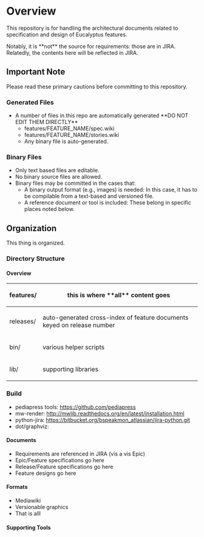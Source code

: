 = Overview =
This repository is for handling the architectural documents related to specification and design of Eucalyptus features.

Notably, it is **not** the source for requirements:  those are in JIRA.
Relatedly, the contents here will be reflected in JIRA.

== Important Note ==
Please read these primary cautions before committing to this repository.
=== Generated Files ===
* A number of files in this repo are automatically generated **DO NOT EDIT THEM DIRECTLY**
** features/FEATURE_NAME/spec.wiki
** features/FEATURE_NAME/stories.wiki
** Any binary file is auto-generated.
=== Binary Files ===
* Only text based files are editable.
* No binary source files are allowed.
* Binary files may be committed in the cases that:
** A binary output format (e.g., images) is needed:  In this case, it has to be compilable from a text-based and versioned file.
** A reference document or tool is included:  These belong in specific places noted below.


== Organization ==
This thing is organized.

=== Directory Structure ===
==== Overview ====
{|
    ! features/
    | this is where **all** content goes
    |-
    ! releases/
    | auto-generated cross-index of feature documents keyed on release number
    |-
    ! bin/
    | various helper scripts
    |-
    ! lib/
    | supporting libraries
|}




=== Build ===
* pediapress tools: https://github.com/pediapress
* mw-render: http://mwlib.readthedocs.org/en/latest/installation.html
* python-jira: https://bitbucket.org/bspeakmon_atlassian/jira-python.git
* dot/graphviz: 

==== Documents ====

* Requirements are referenced in JIRA (vis a vis Epic)
* Epic/Feature specifications go here
* Release/Feature specifications go here
* Feature designs go here

==== Formats ====

* Mediawiki
* Versionable graphics
* That is alll

==== Supporting Tools ====

